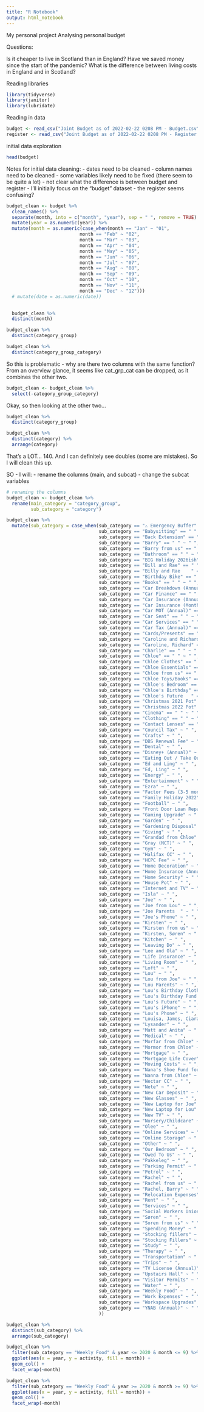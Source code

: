 ```yaml
---
title: "R Notebook"
output: html_notebook
---
```


My personal project
Analysing personal budget

Questions:

Is it cheaper to live in Scotland than in England?
Have we saved money since the start of the pandemic?
What is the difference between living costs in England and in Scotland?

Reading libraries
```r
library(tidyverse)
library(janitor)
library(lubridate)
```

Reading in data
```r
budget <- read_csv("Joint Budget as of 2022-02-22 0208 PM - Budget.csv")
register <- read_csv("Joint Budget as of 2022-02-22 0208 PM - Register.csv")
```

initial data exploration
```r
head(budget)
```

Notes for initial data cleaning:
- dates need to be cleaned
- column names need to be cleaned
- some variables likely need to be fixed (there seem to be quite a lot)
- not clear what the difference is between budget and register
- I'll initially focus on the "budget" dataset - the register seems confusing?

```r
budget_clean <- budget %>%
  clean_names() %>%
  separate(month, into = c("month", "year"), sep = " ", remove = TRUE) %>%
  mutate(year = as.numeric(year)) %>%
  mutate(month = as.numeric(case_when(month == "Jan" ~ "01",
                           month == "Feb" ~ "02",
                           month == "Mar" ~ "03",
                           month == "Apr" ~ "04",
                           month == "May" ~ "05",
                           month == "Jun" ~ "06",
                           month == "Jul" ~ "07",
                           month == "Aug" ~ "08",
                           month == "Sep" ~ "09",
                           month == "Oct" ~ "10",
                           month == "Nov" ~ "11",
                           month == "Dec" ~ "12")))
  # mutate(date = as.numeric(date))
  
```

```r
  budget_clean %>%
  distinct(month)                        
```


```r
budget_clean %>%
  distinct(category_group)
```

```r
budget_clean %>%
  distinct(category_group_category)
```
So this is problematic - why are there two columns with the same function? From an overview glance, it seems like cat_grp_cat can be dropped, as it combines the other two.


```r
budget_clean <- budget_clean %>%
  select(-category_group_category)
```

Okay, so then looking at the other two...

```r
budget_clean %>%
  distinct(category_group)
```

```r
budget_clean %>%
  distinct(category) %>%
  arrange(category)
```
That's a LOT... 140. And I can definitely see doubles (some are mistakes). So I will clean this up.

SO - I will:
- rename the columns (main, and subcat)
- change the subcat variables

```r
# renaming the columns
budget_clean <- budget_clean %>%
  rename(main_category = "category_group",
         sub_category = "category")
```

```r
budget_clean %>%
  mutate(sub_category = case_when(sub_category == "⚠️ Emergency Buffer" ~ " ",
                                  sub_category == "Babysitting" == " " ~ " ",
                                  sub_category == "Back Extension" == " " ~ " ",
                                  sub_category == "Barry" == " " ~ " ",
                                  sub_category == "Barry from us" == " " ~ " ",
                                  sub_category == "Bathroom" == " " ~ " ",
                                  sub_category == "BIG Holiday 2026ish" == " " ~ " ",
                                  sub_category == "Bill and Rae" == " " ~ " ",
                                  sub_category == "Billy and Rae	" == " " ~ " ",
                                  sub_category == "Birthday Bike" == " " ~ " ",
                                  sub_category == "Books" == " " ~ " ",
                                  sub_category == "Car Breakdown (Annual)" == " " ~ " ",
                                  sub_category == "Car Finance" == " " ~ " ",
                                  sub_category == "Car Insurance (Annual)" == " " ~ " ",
                                  sub_category == "Car Insurance (Monthly)" == " " ~ " ",
                                  sub_category == "Car MOT (Annual)" == " " ~ " ",
                                  sub_category == "Car Seat" == " " ~ " ",
                                  sub_category == "Car Services" == " " ~ " ",
                                  sub_category == "Car Tax (Annual)" == " " ~ " ",
                                  sub_category == "Cards/Presents" == " " ~ " ",
                                  sub_category == "Caroline and Richard" == " " ~ " ",
                                  sub_category == "Caroline, Richard" == " " ~ " ",
                                  sub_category == "Charlie" == " " ~ " ",
                                  sub_category == "Chloe" == " " ~ " ",
                                  sub_category == "Chloe Clothes" == " " ~ " ",
                                  sub_category == "Chloe Essentials" == " " ~ " ",
                                  sub_category == "Chloe from us" == " " ~ " ",
                                  sub_category == "Chloe Toys/Books" == " " ~ " ",
                                  sub_category == "Chloe's Bedroom" == " " ~ " ",
                                  sub_category == "Chloe's Birthday" == " " ~ " ",
                                  sub_category == "Chloe's Future	" == " " ~ " ",
                                  sub_category == "Christmas 2021 Pot" == " " ~ " ",
                                  sub_category == "Christmas 2022 Pot" == " " ~ " ",
                                  sub_category == "Cinema" == " " ~ " ",
                                  sub_category == "Clothing" == " " ~ " ",
                                  sub_category == "Contact Lenses" == " " ~ " ",
                                  sub_category == "Council Tax" ~ " ",
                                  sub_category == "Crafts" ~ " ",
                                  sub_category == "DBS Renewal Fee" ~ " ",
                                  sub_category == "Dental" ~ " ",
                                  sub_category == "Disney+ (Annual)" ~ " ",
                                  sub_category == "Eating Out / Take Out" ~ " ",
                                  sub_category == "Ed and Ling" ~ " ",
                                  sub_category == "Ed, Ling" ~ " ",
                                  sub_category == "Energy" ~ " ",
                                  sub_category == "Entertainment" ~ " ",
                                  sub_category == "Ezra" ~ " ",
                                  sub_category == "Factor Fees (3-5 months)" ~ " ",
                                  sub_category == "Family Holiday 2022" ~ " ",
                                  sub_category == "Football" ~ " ",
                                  sub_category == "Front Door Loan Repayment" ~ " ",
                                  sub_category == "Gaming Upgrade" ~ " ",
                                  sub_category == "Garden" ~ " ",
                                  sub_category == "Gardening Disposal" ~ " ",
                                  sub_category == "Giving" ~ " ",
                                  sub_category == "Grandad from Chloe" ~ " ",
                                  sub_category == "Gray (NCT)" ~ " ",
                                  sub_category == "Gym" ~ " ",
                                  sub_category == "Halifax CC" ~ " ",
                                  sub_category == "HCPC Fee" ~ " ",
                                  sub_category == "Home Decoration" ~ " ",
                                  sub_category == "Home Insurance (Annual)" ~ " ",
                                  sub_category == "Home Security" ~ " ",
                                  sub_category == "House Pot" ~ " ",
                                  sub_category == "Internet and TV" ~ " ",
                                  sub_category == "Isla" ~ " ",
                                  sub_category == "Joe" ~ " ",
                                  sub_category == "Joe from Lou" ~ " ",
                                  sub_category == "Joe Parents	" ~ " ",
                                  sub_category == "Joe's Phone" ~ " ",
                                  sub_category == "Kirsten" ~ " ",
                                  sub_category == "Kirsten from us" ~ " ",
                                  sub_category == "Kirsten, Søren" ~ " ",
                                  sub_category == "Kitchen" ~ " ",
                                  sub_category == "Leaving Do" ~ " ",
                                  sub_category == "Lee and Ola" ~ " ",
                                  sub_category == "Life Insurance" ~ " ",
                                  sub_category == "Living Room" ~ " ",
                                  sub_category == "Loft" ~ " ",
                                  sub_category == "Lou" ~ " ",
                                  sub_category == "Lou from Joe" ~ " ",
                                  sub_category == "Lou Parents" ~ " ",
                                  sub_category == "Lou's Birthday Clothes" ~ " ",
                                  sub_category == "Lou's Birthday Fund 2020" ~ " ",
                                  sub_category == "Lou's Future" ~ " ",
                                  sub_category == "Lou's iPhone" ~ " ",
                                  sub_category == "Lou's Phone" ~ " ",
                                  sub_category == "Louisa, James, Ciaran" ~ " ",
                                  sub_category == "Lysander" ~ " ",
                                  sub_category == "Matt and Anita" ~ " ",
                                  sub_category == "Medical" ~ " ",
                                  sub_category == "Morfar from Chloe" ~ " ",
                                  sub_category == "Mormor from Chloe" ~ " ",
                                  sub_category == "Mortgage" ~ " ",
                                  sub_category == "Mortgage Life Cover" ~ " ",
                                  sub_category == "Moving Costs" ~ " ",
                                  sub_category == "Nana's Shoe Fund for Chloe" ~ " ",
                                  sub_category == "Nanna from Chloe" ~ " ",
                                  sub_category == "Nectar CC" ~ " ",
                                  sub_category == "Nete" ~ " ",
                                  sub_category == "New Car Deposit" ~ " ",
                                  sub_category == "New Glasses" ~ " ",
                                  sub_category == "New Laptop for Joe" ~ " ",
                                  sub_category == "New Laptop for Lou" ~ " ",
                                  sub_category == "New TV" ~ " ",
                                  sub_category == "Nursery/Childcare" ~ " ",
                                  sub_category == "Olee" ~ " ",
                                  sub_category == "Online Services" ~ " ",
                                  sub_category == "Online Storage" ~ " ",
                                  sub_category == "Other" ~ " ",
                                  sub_category == "Our Bedroom" ~ " ",
                                  sub_category == "Owed To Us" ~ " ",
                                  sub_category == "Pakkeleg" ~ " ",
                                  sub_category == "Parking Permit" ~ " ",
                                  sub_category == "Petrol" ~ " ",
                                  sub_category == "Rachel" ~ " ",
                                  sub_category == "Rachel from us" ~ " ",
                                  sub_category == "Rachel, Barry" ~ " ",
                                  sub_category == "Relocation Expenses" ~ " ",
                                  sub_category == "Rent" ~ " ",
                                  sub_category == "Services" ~ " ",
                                  sub_category == "Social Workers Union" ~ " ",
                                  sub_category == "Søren" ~ " ",
                                  sub_category == "Soren from us" ~ " ",
                                  sub_category == "Spending Money" ~ " ",
                                  sub_category == "Stocking fillers" ~ " ",
                                  sub_category == "Stocking Fillers" ~ " ",
                                  sub_category == "Study" ~ " ",
                                  sub_category == "Therapy" ~ " ",
                                  sub_category == "Transportation" ~ " ",
                                  sub_category == "Trips" ~ " ",
                                  sub_category == "TV License (Annual)" ~ " ",
                                  sub_category == "Upstairs Hall" ~ " ",
                                  sub_category == "Visitor Permits" ~ " ",
                                  sub_category == "Water" ~ " ",
                                  sub_category == "Weekly Food" ~ " ",
                                  sub_category == "Work Expenses" ~ " ",
                                  sub_category == "Workspace Upgrades" ~ " ",
                                  sub_category == "YNAB (Annual)" ~ " "
                                  ))
```

```r
budget_clean %>%
  distinct(sub_category) %>%
  arrange(sub_category)
```

```r
budget_clean %>%
  filter(sub_category == "Weekly Food" & year <= 2020 & month <= 9) %>%
  ggplot(aes(x = year, y = activity, fill = month)) +
  geom_col() +
  facet_wrap(~month)

budget_clean %>%
  filter(sub_category == "Weekly Food" & year >= 2020 & month >= 9) %>%
  ggplot(aes(x = year, y = activity, fill = month)) +
  geom_col() +
  facet_wrap(~month)

```


